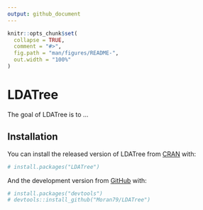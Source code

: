 ```yaml
---
output: github_document
---
```


<!-- README.md is generated from README.Rmd. Please edit that file -->

```r
knitr::opts_chunk$set(
  collapse = TRUE,
  comment = "#>",
  fig.path = "man/figures/README-",
  out.width = "100%"
)
```

# LDATree

<!-- badges: start -->
<!-- badges: end -->

The goal of LDATree is to ...

## Installation

You can install the released version of LDATree from [CRAN](https://CRAN.R-project.org) with:

``` r
# install.packages("LDATree")
```

And the development version from [GitHub](https://github.com/) with:

``` r
# install.packages("devtools")
# devtools::install_github("Moran79/LDATree")
```
















